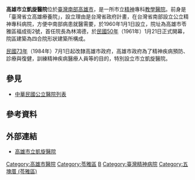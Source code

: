 {{Hospital Clinic Information
| name                          = 高雄市立凱旋醫院
| else_name                     = Kaohsiung Municipal Kai-Syuan Psychiatric Hospital
| logo                          = [[File:Kaisyuan_Hospital,_Kaohsiung.JPG|240px]]
| full_name                     = 
| abbreviated_name              = 凱旋醫院
| open_date                     = 1950年1月
| closing_date                  =
| area                          = 
| location                      = {{TWN}}<br>[[高雄市|高雄市]][[苓雅區|苓雅區]]凱旋二路130號
| zip_code                      = 80276
| telephone_no                  = 886-7-7513171 
| Division_of_medical_liability = 區域醫院
| sickbed                       = 
| special_medical               = 身心醫療
| key_people                    = 周煌智（院長）
| manager                       = [[高雄市政府|高雄市政府]]
| num_employees                 =
| homepage                      = https://ksph.kcg.gov.tw/
| footnotes                     = 
| width                         = 
}}

'''高雄市立凱旋醫院'''位於[[臺灣|臺灣]][[南臺灣|南部]][[高雄市|高雄市]]，是一所市立[[精神|精神]]專科[[教學醫院|教學醫院]]。前身是「臺灣省立高雄療養院」，設立理由是台灣省政府計畫，在台灣省南部設立公立精神專科病院，方便中南部病患就醫需要，於1960年1月1日設立，院址為高雄市苓雅區福成街2號，首任院長為林鴻德，於[[民國50年|民國50年]]（1961年）1月21日正式開幕，院區建築為四合院形狀建築所構成。

[[民國73年|民國73年]]（1984年）7月1日起改隸高雄市政府，高雄市政府為了精神疾病預防、診療與復健，訓練精神疾病醫療人員等的目的，特別設立市立凱旋醫院。

== 參見 ==
* [[中華民國公立醫院列表|中華民國公立醫院列表]]

==參考資料==
{{reflist}}

==外部連結==
*[https://ksph.kcg.gov.tw/ 高雄市立凱旋醫院] {{Wayback|url=https://ksph.kcg.gov.tw/ |date=20190529220703 }}

{{高雄市市立醫院}}
{{高雄市政府所屬機關}}
{{高雄主題}}
{{Hospital-stub}}

[[Category:高雄市醫院|Category:高雄市醫院]]
[[Category:苓雅區|Category:苓雅區]]
[[Category:台灣區域醫院|B]]
[[Category:臺灣精神病院|Category:臺灣精神病院]]
[[Category:五塊厝_(苓雅區)|Category:五塊厝 (苓雅區)]]